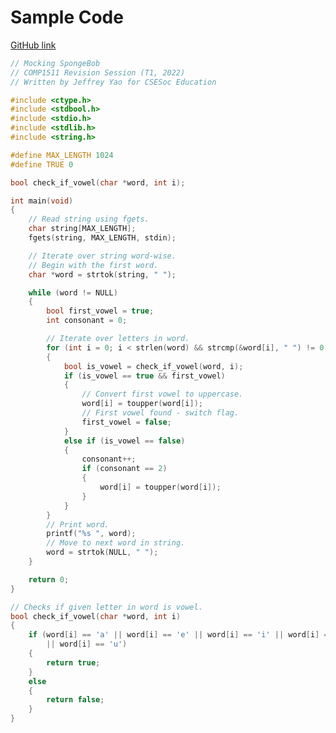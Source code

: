 # Sample Code

[GitHub link](https://www.youtube.com/watch?v=87fKv045u5U)

```c
// Mocking SpongeBob
// COMP1511 Revision Session (T1, 2022)
// Written by Jeffrey Yao for CSESoc Education

#include <ctype.h>
#include <stdbool.h>
#include <stdio.h>
#include <stdlib.h>
#include <string.h>

#define MAX_LENGTH 1024
#define TRUE 0

bool check_if_vowel(char *word, int i);

int main(void)
{
    // Read string using fgets.
    char string[MAX_LENGTH];
    fgets(string, MAX_LENGTH, stdin);

    // Iterate over string word-wise.
    // Begin with the first word.
    char *word = strtok(string, " ");

    while (word != NULL)
    {
        bool first_vowel = true;
        int consonant = 0;

        // Iterate over letters in word.
        for (int i = 0; i < strlen(word) && strcmp(&word[i], " ") != 0; i++)
        {
            bool is_vowel = check_if_vowel(word, i);
            if (is_vowel == true && first_vowel)
            {
                // Convert first vowel to uppercase.
                word[i] = toupper(word[i]);
                // First vowel found - switch flag.
                first_vowel = false;
            }
            else if (is_vowel == false)
            {
                consonant++;
                if (consonant == 2)
                {
                    word[i] = toupper(word[i]);
                }
            }
        }
        // Print word.
        printf("%s ", word);
        // Move to next word in string.
        word = strtok(NULL, " ");
    }

    return 0;
}

// Checks if given letter in word is vowel.
bool check_if_vowel(char *word, int i)
{
    if (word[i] == 'a' || word[i] == 'e' || word[i] == 'i' || word[i] == 'o'
        || word[i] == 'u')
    {
        return true;
    }
    else
    {
        return false;
    }
}

```
